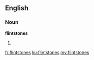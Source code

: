 ==English==

===Noun===
'''flintstones'''

# {{plural of|[[flintstone]]}}

[[fr:flintstones]]
[[ku:flintstones]]
[[my:flintstones]]